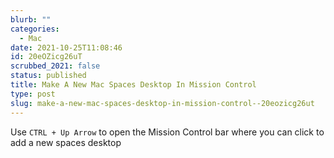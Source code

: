 ```yaml
---
blurb: ""
categories:
  - Mac
date: 2021-10-25T11:08:46
id: 20eOZicg26uT
scrubbed_2021: false
status: published
title: Make A New Mac Spaces Desktop In Mission Control
type: post
slug: make-a-new-mac-spaces-desktop-in-mission-control--20eozicg26ut
---
```


Use `CTRL + Up Arrow` to open the Mission Control bar where you can click to add a new spaces desktop